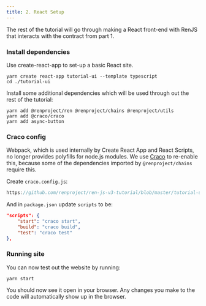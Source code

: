 ```yaml
---
title: 2. React Setup
---
```



<DocTag type={DocType.Tutorial} />

The rest of the tutorial will go through making a React front-end with RenJS that interacts with the contract from part 1.

### Install dependencies

Use create-react-app to set-up a basic React site.

```shell
yarn create react-app tutorial-ui --template typescript
cd ./tutorial-ui
```

Install some additional dependencies which will be used through out the rest of the tutorial:

```
yarn add @renproject/ren @renproject/chains @renproject/utils
yarn add @craco/craco
yarn add async-button
```

### Craco config

Webpack, which is used internally by Create React App and React Scripts, no longer provides polyfills for node.js modules. We use [Craco](https://github.com/gsoft-inc/craco) to re-enable this, because some of the dependencies imported by `@renproject/chains` require this.

Create `craco.config.js`:

```js reference title="craco.config.js"
https://github.com/renproject/ren-js-v3-tutorial/blob/master/tutorial-ui/craco.config.js
```

And in `package.json` update `scripts` to be:

```json
"scripts": {
    "start": "craco start",
    "build": "craco build",
    "test": "craco test"
},
```

### Running site

You can now test out the website by running:

```shell
yarn start
```

You should now see it open in your browser. Any changes you make to the code will automatically show up in the browser.
